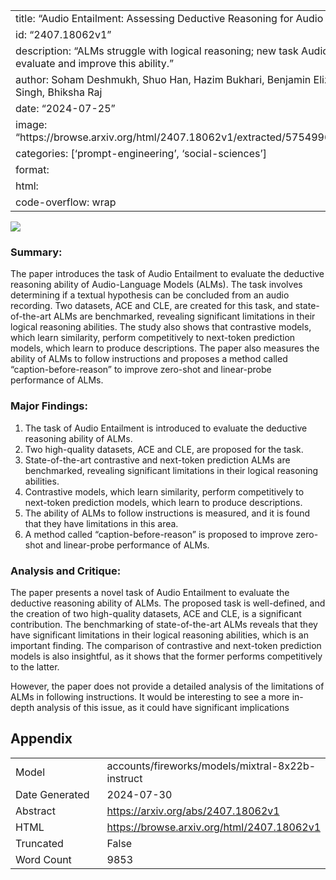
---
title: "Audio Entailment: Assessing Deductive Reasoning for Audio Understanding"
id: "2407.18062v1"
description: "ALMs struggle with logical reasoning; new task Audio Entailment proposed to evaluate and improve this ability."
author: Soham Deshmukh, Shuo Han, Hazim Bukhari, Benjamin Elizalde, Hannes Gamper, Rita Singh, Bhiksha Raj
date: "2024-07-25"
image: "https://browse.arxiv.org/html/2407.18062v1/extracted/5754996/figures/entailmentmain4.png"
categories: ['prompt-engineering', 'social-sciences']
format:
  html:
    code-overflow: wrap
---

![](https://browse.arxiv.org/html/2407.18062v1/extracted/5754996/figures/entailmentmain4.png)

### Summary:

The paper introduces the task of Audio Entailment to evaluate the deductive reasoning ability of Audio-Language Models (ALMs). The task involves determining if a textual hypothesis can be concluded from an audio recording. Two datasets, ACE and CLE, are created for this task, and state-of-the-art ALMs are benchmarked, revealing significant limitations in their logical reasoning abilities. The study also shows that contrastive models, which learn similarity, perform competitively to next-token prediction models, which learn to produce descriptions. The paper also measures the ability of ALMs to follow instructions and proposes a method called "caption-before-reason" to improve zero-shot and linear-probe performance of ALMs.

### Major Findings:

1. The task of Audio Entailment is introduced to evaluate the deductive reasoning ability of ALMs.
2. Two high-quality datasets, ACE and CLE, are proposed for the task.
3. State-of-the-art contrastive and next-token prediction ALMs are benchmarked, revealing significant limitations in their logical reasoning abilities.
4. Contrastive models, which learn similarity, perform competitively to next-token prediction models, which learn to produce descriptions.
5. The ability of ALMs to follow instructions is measured, and it is found that they have limitations in this area.
6. A method called "caption-before-reason" is proposed to improve zero-shot and linear-probe performance of ALMs.

### Analysis and Critique:

The paper presents a novel task of Audio Entailment to evaluate the deductive reasoning ability of ALMs. The proposed task is well-defined, and the creation of two high-quality datasets, ACE and CLE, is a significant contribution. The benchmarking of state-of-the-art ALMs reveals that they have significant limitations in their logical reasoning abilities, which is an important finding. The comparison of contrastive and next-token prediction models is also insightful, as it shows that the former performs competitively to the latter.

However, the paper does not provide a detailed analysis of the limitations of ALMs in following instructions. It would be interesting to see a more in-depth analysis of this issue, as it could have significant implications

## Appendix

|          |          |
|----------|----------|
| Model     | accounts/fireworks/models/mixtral-8x22b-instruct       |
| Date Generated     | 2024-07-30       |
| Abstract | [https://arxiv.org/abs/2407.18062v1](https://arxiv.org/abs/2407.18062v1)        |
| HTML     | [https://browse.arxiv.org/html/2407.18062v1](https://browse.arxiv.org/html/2407.18062v1)       |
| Truncated       | False       |
| Word Count       | 9853       |
